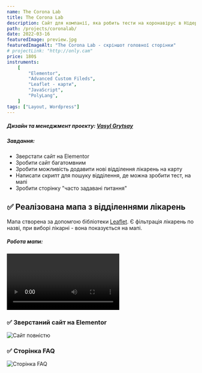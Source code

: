 ```yaml
---
name: The Corona Lab
title: The Corona Lab
description: Сайт для компанії, яка робить тести на коронавірус в Нідерландах.
path: /projects/coronalab/
date: 2022-03-16
featuredImage: preview.jpg
featuredImageAlt: "The Corona Lab - скріншот головної сторінки"
# projectLink: "http://only.cam"
price: 180$
instruments:
    [
        "Elementor",
        "Advanced Custom Fileds",
        "Leaflet - карти",
        "JavaScript",
        "PolyLang",
    ]
tags: ["Layout, Wordpress"]
---
```


##### Дизайн та менеджмент проекту: <a href="https://t.me/grytsay14" target="_blank">Vasyl Grytsay</a>

##### Завдання:

- Зверстати сайт на Elementor
- Зробити сайт багатомвним
- Зробити можливість додавити нові відділення лікарень на карту
- Написати скрипт для пошуку відділення, де можна зробити тест, на мапі
- Зробити сторінку "часто задавані питання"

## ✅  Реалізована мапа з відділеннями лікарень

Мапа створена за допомгою бібліотеки <a href="https://leafletjs.com" target="_blank">Leaflet</a>. 
Є фільтрація лікарень по назві, при виборі лікарні - вона показується на мапі.

##### Робота мапи:

<Video videoSrcURL="../../../video-corona.mp4" videoTitle="Мапа з відділеннями лікарень"></Video>

### ✅ Зверстаний сайт на Elementor

![Сайт повністю](full.jpg)

### ✅ Сторінка FAQ

![Сторінка FAQ](img1.jpg)
